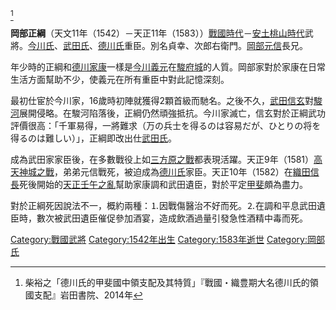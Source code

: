 <ref>柴裕之「德川氏的甲斐國中領支配及其特質」『戰國・織豊期大名德川氏的領國支配』岩田書院、2014年</ref>{{japanese|japanese=岡部 正綱|kana=おかべ まさつな|romaji=Okabe Masatsune}}

'''岡部正綱'''（天文11年（1542）－天正11年（1583））[[战国时代_(日本)|戰國時代]]－[[安土桃山時代|安土桃山時代]]武將。[[今川氏|今川氏]]、[[武田氏|武田氏]]、[[德川氏|德川氏]]重臣。別名貞幸、次郎右衛門。[[岡部元信|岡部元信]]長兄。

年少時的正綱和[[德川家康|德川家康]]一樣是[[今川義元|今川義元]]在[[駿府城|駿府城]]的人質。岡部家對於家康在日常生活方面幫助不少，使義元在所有重臣中對此記憶深刻。

最初仕宦於今川家，16歲時初陣就獲得2顆首級而馳名。之後不久，[[武田信玄|武田信玄]]對[[駿河|駿河]]展開侵略。在駿河陷落後，正綱仍然頑強抵抗。今川家滅亡，信玄對於正綱武功評價很高：「千軍易得，一將難求（万の兵士を得るのは容易だが、ひとりの将を得るのは難しい）」，正綱即改出仕[[武田氏|武田氏]]。

成為武田家家臣後，在多數戰役上如[[三方原之戰|三方原之戰]]都表現活躍。天正9年（1581）[[高天神城之戰|高天神城之戰]]，弟弟元信戰死，被迫成為[[德川氏|德川氏]]家臣。天正10年（1582）在[[織田信長|織田信長]]死後開始的[[天正壬午之亂|天正壬午之亂]]幫助家康調和武田遺臣，對於平定[[甲斐|甲斐]]頗為盡力。

對於正綱死因說法不一，概約兩種：⒈因戰傷醫治不好而死。⒉在調和平息武田遺臣時，數次被武田遺臣催促參加酒宴，造成飲酒過量引發急性酒精中毒而死。

{{DEFAULTSORT:Okabe Masatsune}}
[[Category:戰國武將|Category:戰國武將]]
[[Category:1542年出生|Category:1542年出生]]
[[Category:1583年逝世|Category:1583年逝世]]
[[Category:岡部氏|Category:岡部氏]]